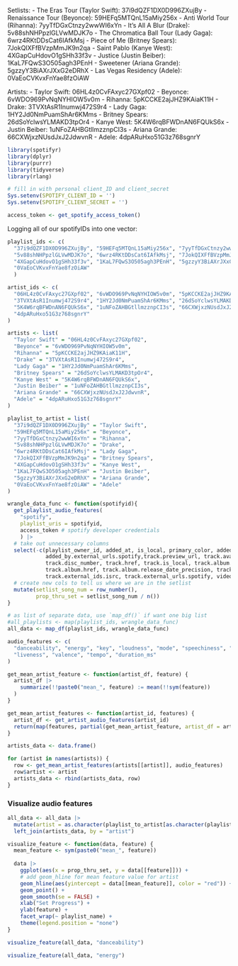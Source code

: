 Setlists: 
- The Eras Tour (Taylor Swift): 37i9dQZF1DX0D996ZXujBy
- Renaissance Tour (Beyonce): 59HEFq5MTQnL15aMiy256x
- Anti World Tour (Rihanna): 7yyTfDGxCtnzy2wwWI6xYn
- It's All A Blur (Drake): 5v88shNHPpzlGLVwMDJK7o
- The Chromatica Ball Tour (Lady Gaga): 6wrz4RKtDDsCat6IAfkMsj
- Piece of Me (Britney Spears): 7JokQIXFfBVzpMmJK9n2qa
- Saint Pablo (Kanye West): 4XGapCuHdovO1gSHh33f3v
- Justice (Justin Beiber): 1KaL7FQwS3O505agh3PEnH
- Sweetener (Ariana Grande): 5gzzyY3BiAXrJXxG2eDRhX
- Las Vegas Residency (Adele): 0VaEoCVKvxFnYae8fzOiAW


Artists: 
- Taylor Swift: 06HL4z0CvFAxyc27GXpf02
- Beyonce: 6vWDO969PvNqNYHIOW5v0m
- Rihanna: 5pKCCKE2ajJHZ9KAiaK11H
- Drake: 3TVXtAsR1Inumwj472S9r4
- Lady Gaga: 1HY2Jd0NmPuamShAr6KMms
- Britney Spears: 26dSoYclwsYLMAKD3tpOr4
- Kanye West: 5K4W6rqBFWDnAN6FQUkS6x
- Justin Beiber: 1uNFoZAHBGtllmzznpCI3s
- Ariana Grande: 66CXWjxzNUsdJxJ2JdwvnR
- Adele: 4dpARuHxo51G3z768sgnrY



```r
library(spotifyr)
library(dplyr)
library(purrr)
library(tidyverse)
library(rlang)
```

```r
# fill in with personal client_ID and client_secret
Sys.setenv(SPOTIFY_CLIENT_ID = '')
Sys.setenv(SPOTIFY_CLIENT_SECRET = '')

access_token <- get_spotify_access_token()
```

Logging all of our spotifyIDs into one vector:

```r
playlist_ids <- c(
  "37i9dQZF1DX0D996ZXujBy", "59HEFq5MTQnL15aMiy256x", "7yyTfDGxCtnzy2wwWI6xYn",
  "5v88shNHPpzlGLVwMDJK7o", "6wrz4RKtDDsCat6IAfkMsj", "7JokQIXFfBVzpMmJK9n2qa",
  "4XGapCuHdovO1gSHh33f3v", "1KaL7FQwS3O505agh3PEnH", "5gzzyY3BiAXrJXxG2eDRhX",
  "0VaEoCVKvxFnYae8fzOiAW"
  )

artist_ids <- c(
  "06HL4z0CvFAxyc27GXpf02", "6vWDO969PvNqNYHIOW5v0m", "5pKCCKE2ajJHZ9KAiaK11H",
  "3TVXtAsR1Inumwj472S9r4", "1HY2Jd0NmPuamShAr6KMms", "26dSoYclwsYLMAKD3tpOr4", 
  "5K4W6rqBFWDnAN6FQUkS6x", "1uNFoZAHBGtllmzznpCI3s", "66CXWjxzNUsdJxJ2JdwvnR",
  "4dpARuHxo51G3z768sgnrY"
)

artists <- list(
  "Taylor Swift" = "06HL4z0CvFAxyc27GXpf02",
  "Beyonce" = "6vWDO969PvNqNYHIOW5v0m",
  "Rihanna" = "5pKCCKE2ajJHZ9KAiaK11H",
  "Drake" = "3TVXtAsR1Inumwj472S9r4",
  "Lady Gaga" = "1HY2Jd0NmPuamShAr6KMms",
  "Britney Spears" = "26dSoYclwsYLMAKD3tpOr4",
  "Kanye West" = "5K4W6rqBFWDnAN6FQUkS6x",
  "Justin Beiber" = "1uNFoZAHBGtllmzznpCI3s",
  "Ariana Grande" = "66CXWjxzNUsdJxJ2JdwvnR", 
  "Adele" = "4dpARuHxo51G3z768sgnrY"
)

playlist_to_artist = list(
  "37i9dQZF1DX0D996ZXujBy" = "Taylor Swift",
  "59HEFq5MTQnL15aMiy256x" = "Beyonce",
  "7yyTfDGxCtnzy2wwWI6xYn" = "Rihanna",
  "5v88shNHPpzlGLVwMDJK7o" = "Drake",
  "6wrz4RKtDDsCat6IAfkMsj" = "Lady Gaga",
  "7JokQIXFfBVzpMmJK9n2qa" = "Britney Spears", 
  "4XGapCuHdovO1gSHh33f3v" = "Kanye West",
  "1KaL7FQwS3O505agh3PEnH" = "Justin Beiber",
  "5gzzyY3BiAXrJXxG2eDRhX" = "Ariana Grande",
  "0VaEoCVKvxFnYae8fzOiAW" = "Adele"
)
```

```r
wrangle_data_func <- function(spotifyid){
  get_playlist_audio_features(
    "spotify", 
    playlist_uris = spotifyid, 
    access_token # spotify developer credentials
    ) |>
  # take out unnecessary columns
  select(-c(playlist_owner_id, added_at, is_local, primary_color, added_by.href, added_by.id, added_by.type, added_by.uri, 
            added_by.external_urls.spotify,track.preview_url, track.available_markets, track.type, track.episode, track.track,
            track.disc_number, track.href, track.is_local, track.album.available_markets, track.album.type, track.album.album_type,
            track.album.href, track.album.release_date_precision, track.album.artists, track.album.external_urls.spotify,
            track.external_ids.isrc, track.external_urls.spotify, video_thumbnail.url )) |>
  # create new cols to tell us where we are in the setlist
  mutate(setlist_song_num = row_number(),
         prop_thru_set = setlist_song_num / n())
}

# as list of separate data, use `map_df()` if want one big list
#all_playlists <- map(playlist_ids, wrangle_data_func)
all_data <- map_df(playlist_ids, wrangle_data_func)
```


```r
audio_features <- c(
  "danceability", "energy", "key", "loudness", "mode", "speechiness", "acousticness", "instrumentalness", 
  "liveness", "valence", "tempo", "duration_ms"
)
```

```r
get_mean_artist_feature <- function(artist_df, feature) {
  artist_df |>
    summarize(!!paste0("mean_", feature) := mean(!!sym(feature))
  )
}

get_mean_artist_features <- function(artist_id, features) {
  artist_df <- get_artist_audio_features(artist_id)
  return(map(features, partial(get_mean_artist_feature, artist_df = artist_df)) |> list_cbind())
}
```

```r
artists_data <- data.frame()

for (artist in names(artists)) {
  row <- get_mean_artist_features(artists[[artist]], audio_features)
  row$artist <- artist
  artists_data <- rbind(artists_data, row)
}
```


### Visualize audio features
```r
all_data <- all_data |>
  mutate(artist = as.character(playlist_to_artist[as.character(playlist_id)])) |>
  left_join(artists_data, by = "artist")
```


```r
visualize_feature <- function(data, feature) {
  mean_feature <- sym(paste0("mean_", feature))
    
  data |>
    ggplot(aes(x = prop_thru_set, y = data[[feature]])) + 
    # add geom_hline for mean feature value for artist
    geom_hline(aes(yintercept = data[[mean_feature]], color = "red")) +
    geom_point() +
    geom_smooth(se = FALSE) + 
    xlab("Set Progress") + 
    ylab(feature) + 
    facet_wrap(~ playlist_name) + 
    theme(legend.position = "none")
}
```

```r
visualize_feature(all_data, "danceability")
```
```r
visualize_feature(all_data, "energy")
```

